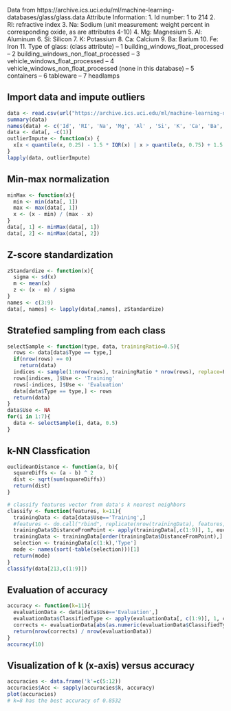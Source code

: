 Data from https://archive.ics.uci.edu/ml/machine-learning-databases/glass/glass.data
Attribute Information:
   1. Id number: 1 to 214
   2. RI: refractive index
   3. Na: Sodium (unit measurement: weight percent in corresponding oxide, as 
                  are attributes 4-10)
   4. Mg: Magnesium
   5. Al: Aluminum
   6. Si: Silicon
   7. K: Potassium
   8. Ca: Calcium
   9. Ba: Barium
  10. Fe: Iron
  11. Type of glass: (class attribute)
      -- 1 building_windows_float_processed
      -- 2 building_windows_non_float_processed
      -- 3 vehicle_windows_float_processed
      -- 4 vehicle_windows_non_float_processed (none in this database)
      -- 5 containers
      -- 6 tableware
      -- 7 headlamps
    
## Import data and impute outliers
```r
data <- read.csv(url("https://archive.ics.uci.edu/ml/machine-learning-databases/glass/glass.data"))
summary(data)
names(data) <- c('Id', 'RI', 'Na', 'Mg', 'Al' , 'Si', 'K', 'Ca', 'Ba', 'Fe', 'Type')
data <- data[, -c(1)]
outlierImpute <- function(x) {
  x[x < quantile(x, 0.25) - 1.5 * IQR(x) | x > quantile(x, 0.75) + 1.5 * IQR(x)] <- median(x)
}
lapply(data, outlierImpute)

```


## Min-max normalization
```r

minMax <- function(x){
  min <- min(data[, 1])
  max <- max(data[, 1])
  x <- (x - min) / (max - x) 
}
data[, 1] <- minMax(data[, 1])
data[, 2] <- minMax(data[, 2])

```


## Z-score standardization
```r
zStandardize <- function(x){
  sigma <- sd(x)
  m <- mean(x)
  z <- (x - m) / sigma
}
names <- c(3:9)
data[, names] <- lapply(data[,names], zStandardize)
```


## Stratefied sampling from each class
```r
selectSample <- function(type, data, trainingRatio=0.5){
  rows <- data[data$Type == type,]
  if(nrow(rows) == 0)
    return(data)
  indices <- sample(1:nrow(rows), trainingRatio * nrow(rows), replace=F)
  rows[indices, ]$Use <- 'Training'
  rows[-indices, ]$Use <- 'Evaluation'
  data[data$Type == type,] <- rows
  return(data)
}
data$Use <- NA
for(i in 1:7){
  data <- selectSample(i, data, 0.5)
}
```


## k-NN Classfication
```r
euclideanDistance <- function(a, b){
  squareDiffs <- (a - b) ^ 2
  dist <- sqrt(sum(squareDiffs))
  return(dist)
}

# classify features vector from data's k nearest neighbors
classify <- function(features, k=11){
  trainingData <- data[data$Use=='Training',]
  #features <- do.call("rbind", replicate(nrow(trainingData), features, simplify = FALSE))
  trainingData$DistanceFromPoint <- apply(trainingData[,c(1:9)], 1, euclideanDistance, features)
  trainingData <- trainingData[order(trainingData$DistanceFromPoint),]
  selection <- trainingData[c(1:k),'Type']
  mode <- names(sort(-table(selection)))[1]
  return(mode)
}
classify(data[213,c(1:9)])

```


## Evaluation of accuracy
```r
accuracy <- function(k=11){
  evaluationData <- data[data$Use=='Evaluation',]
  evaluationData$ClassifiedType <- apply(evaluationData[, c(1:9)], 1, classify, k)
  corrects <- evaluationData[abs(as.numeric(evaluationData$ClassifiedType)-as.numeric(evaluationData$Type))<=1,]
  return(nrow(corrects) / nrow(evaluationData))
}
accuracy(10)
```


## Visualization of k (x-axis) versus accuracy
```r
accuracies <- data.frame('k'=c(5:12))
accuracies$Acc <- sapply(accuracies$k, accuracy)
plot(accuracies)
# k=8 has the best accuracy of 0.8532
```
